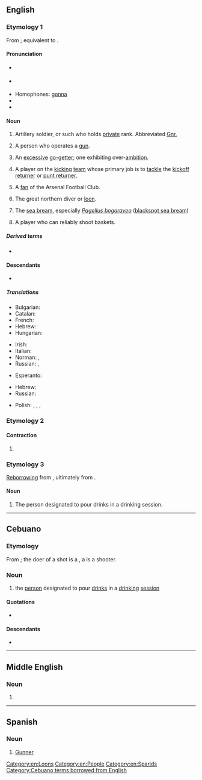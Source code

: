 {{also|Gunner}}
==English==

===Etymology 1===
From {{inh|en|enm|gonner}}; equivalent to {{af|en|gun|-er|id2=agent noun}}.

====Pronunciation====
* {{a|GA}} {{IPA|en|/ˈɡʌn.ɚ/}}
* {{a|RP}} {{IPA|en|/ˈɡʌn.ə(ɹ)/}}
* Homophones: [[gonna]] {{qualifier|non-rhotic accents}}
* {{audio|en|En-au-gunner.ogg|Audio (AU)}}
* {{rhymes|en|ʌnə(ɹ)|s=2}}

====Noun====
{{en-noun}}

# {{lb|en|military rank}} Artillery soldier, or such who holds [[private]] rank. Abbreviated [[Gnr.]]
# A person who operates a [[gun]].
# {{lb|en|figuratively}} An [[excessive]] [[go-getter]]; one exhibiting over-[[ambition]].
# {{lb|en|American football}} A player on the [[kicking]] [[team]] whose primary job is to [[tackle]] the [[kickoff returner]] or [[punt returner]].
# {{lb|en|UK|slang|soccer}} A [[fan]] of the Arsenal Football Club.
# The great northern diver or [[loon]].
# {{lb|en|UK|Ireland|dialect}} The [[sea bream]], especially ''[[Pagellus bogaraveo]]'' ([[blackspot sea bream]])
# {{lb|en|basketball}} A player who can reliably shoot baskets.

=====Derived terms=====
* {{l|en|kiss the gunner's daughter}}

====Descendants====
* {{desc|ceb|gunner}}

=====Translations=====
{{trans-top|artillery soldier}}
* Bulgarian: {{t|bg|артилерист|m|sc=Cyrl}}
* Catalan: {{t|ca|artiller|m}}
* French: {{t+|fr|artilleur|m}}
* Hebrew: {{t+|he|תותחן|m|tr=totkhan}}
* Hungarian: {{t+|hu|tüzér}}
{{trans-mid}}
* Irish: {{t|ga|gunnadóir|m}}
* Italian: {{t+|it|artigliere|m}}
* Norman: {{t|nrf|canonnyi|m}}, {{t|nrf|artilleu|m}}
* Russian: {{t+|ru|артиллери́ст|m}}, {{t+|ru|стрело́к|m}}
{{trans-bottom}}

{{trans-top|someone that operates a gun}}
* Esperanto: {{t|eo|pafisto}}
{{trans-mid}}
* Hebrew: {{t+|he|תותחן|m|tr=totkhan}}
* Russian: {{t+|ru|стрело́к|m}}
{{trans-bottom}}

{{trans-top|a fan of Arsenal}}
* Polish: {{t+|pl|Kanonier|m}}, {{t|pl|Kanonierka|f}}, {{t|pl|Arsenalczyk|m}}, {{t|pl|Arsenalka|f}}
{{trans-mid}}
{{trans-bottom}}

===Etymology 2===

====Contraction====
{{head|en|contraction}}

# {{lb|en|rare}}<!--AAVE?--> {{alternative spelling of|en|gonna}}

===Etymology 3===
[[reborrowing|Reborrowing]] from {{etyl|ceb|en}} {{m|ceb|gunner}}, ultimately from {{der|en|en|gunner}}.

====Noun====
{{en-noun}}

# {{lb|en|regional|Cebu|slang}} The person designated to pour drinks in a drinking session.

[[Category:en:Loons]]
[[Category:en:People]]
[[Category:en:Sparids]]

----

==Cebuano==

===Etymology===
From {{m|en|shot||a measure of alcohol}}; the doer of a shot is a {{m|en|shooter}}, a {{m|en|gunner}} is a shooter.

===Noun===
{{head|ceb|noun}}

# the [[person]] designated to pour [[drinks]] in a [[drinking]] [[session]]

====Quotations====
* {{seeCites|ceb}}

====Descendants====
* {{desc|bor=1|en|gunner}}

[[Category:Cebuano terms borrowed from English]]

----

==Middle English==

===Noun===
{{head|enm|noun}}

# {{alt form|enm|gonner}}

----

==Spanish==

===Noun===
{{es-noun|mf|gunners}}

# [[Gunner]] {{gloss|someone associated with Arsenal Football Club}}